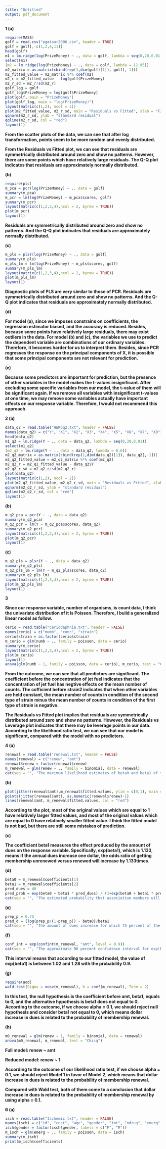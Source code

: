 ```yaml
---
title: "Untitled"
output: pdf_document
---
```


**1 (a)**

```r
require(MASS)
golf = read.csv("pgatour2006.csv", header = TRUE)
golf = golf[,-c(1,2,4,11)]
head(golf)
m1 = lm.ridge(log(PrizeMoney) ~ ., data = golf, lambda = seq(0,20,0.01))
select(m1)
(m2 = lm.ridge(log(PrizeMoney) ~ ., data = golf, lambda = 12.95))
m2_matrix = as.matrix(cbind(rep(1,dim(golf)[1]), golf[,-1]))
m2_fitted_value = m2_matrix %*% coef(m2)
m2_r = m2_fitted_value - log(golf$PrizeMoney)
m2_r_sd = m2_r/sd(m2_r)
golf_log = golf
golf_log$PrizeMoney = log(golf$PrizeMoney)
plot(golf, main = "PrizeMoney")
plot(golf_log, main = "log(PrizeMoney)")
layout(matrix(c(1,2), ncol = 2))
plot(m2_fitted_value, m2_r_sd, main = "Residuals vs Fitted", xlab = "Fitted Value", ylab = "Residuals")
qqnorm(m2_r_sd, ylab = "standard residual")
qqline(m2_r_sd, col = "red")
layout(1)
```

**From the scatter plots of the data, we can see that after log transformation, points seem to be more random and evenly distributed.**

**From the Residuals vs Fitted plot, we can see that residuals are symmetrically distributed around zero and show no patterns.  However, there are some points which have relatively large residuals.  The Q-Q plot indicates that residuals are approximately normally distributed.**

**(b)**

```r
require(pls)
m_pca = pcr(log(PrizeMoney) ~ ., data = golf)
summary(m_pca)
m_pcr = lm(log(PrizeMoney) ~ m_pca$scores, golf)
summary(m_pcr)
layout(matrix(c(1,2,3,4),ncol = 2, byrow = TRUE))
plot(m_pcr)
layout(1)
```

**Residuals are symmetrically distributed around zero and show no patterns.  And the Q-Q plot indicates that residuals are approximately normally distributed.**

**(c)**

```r
m_pls = plsr(log(PrizeMoney) ~ ., data = golf)
summary(m_pls)
m_pls_lm = lm(log(PrizeMoney) ~ m_pls$scores, golf)
summary(m_pls_lm)
layout(matrix(c(1,2,3,4),ncol = 2, byrow = TRUE))
plot(m_pls_lm)
layout(1)
```

**Diagnostic plots of PLS are very similar to those of PCR.  Residuals are symmetrically distributed around zero and show no patterns.  And the Q-Q plot indicates that residuals are approximately normally distributed.**

**(d)**

**For model (a), since we imposes constrains on coefficients, the regression estimator biased, and the accuracy is reduced.  Besides, because some points have relatively large residuals, there may exist outliers in the data.  For model (b) and (c), the variables we use to predict the dependent variable are combinations of our  ordinary variables.  Therefore, it becomes harder for us to interpret them.  Besides, since PCR regresses the response on the principal components of X, it is possible that some principal components are not relevant for prediction.**

**(e)**

**Because some predictors are important for prediction, but the presence of other variables in the model makes the t-values insignificant.  After excluding some specific variables from our model, the t-value of them will be significant again. If we remove all variables with insignificant t-values at one time, we may remove some variables actually have important effects on our response variable. Therefore, I would not recommend this approach.**

**2 (a)**
```r
data_q2 = read.table("HWK6q2.txt", header = FALSE)
names(data_q2) = c("Y", "X1", "X2", "X3", "X4", "X5", "X6", "X7", "X8")
head(data_q2)
m1_q2 = lm.ridge(Y ~ ., data = data_q2, lambda = seq(0,20,0.01))
select(m1_q2)
(m2_q2 = lm.ridge(Y ~ ., data = data_q2, lambda = 0.6))
m2_q2_matrix = as.matrix(cbind(rep(1,dim(data_q2)[1]), data_q2[,-1]))
m2_q2_fitted_value = m2_q2_matrix %*% coef(m2_q2)
m2_q2_r = m2_q2_fitted_value - data_q2$Y
m2_q2_r_sd = m2_q2_r/sd(m2_q2_r)
plot(data_q2)
layout(matrix(c(1,2), ncol = 2))
plot(m2_q2_fitted_value, m2_q2_r_sd, main = "Residuals vs Fitted", xlab = "Fitted Value", ylab = "Residuals")
qqnorm(m2_q2_r_sd, ylab = "standard residual")
qqline(m2_q2_r_sd, col = "red")
layout(1)
```

**(b)**
```r
m_q2_pca = pcr(Y ~ ., data = data_q2)
summary(m_q2_pca)
m_q2_pcr = lm(Y ~ m_q2_pca$scores, data_q2)
summary(m_q2_pcr)
layout(matrix(c(1,2,3,4),ncol = 2, byrow = TRUE))
plot(m_q2_pcr)
layout(1)
```

**(c)**
```r
m_q2_pls = plsr(Y ~ ., data = data_q2)
summary(m_q2_pls)
m_q2_pls_lm = lm(Y ~ m_q2_pls$scores, data_q2)
summary(m_q2_pls_lm)
layout(matrix(c(1,2,3,4),ncol = 2, byrow = TRUE))
plot(m_q2_pls_lm)
layout(1)
```

**3**

**Since our response variable, number of organisms, is count data, I think the univariate distribution of it is Poisson.  Therefore, I build a generalized linear model as follow.**

```r
cerio = read.table("ceriodaphnia.txt", header = FALSE)
names(cerio) = c("numb", "conc", "strain")
cerio$strain = as.factor(cerio$strain)
m_cerio = glm(numb ~ ., family = poisson, data = cerio)
summary(m_cerio)
layout(matrix(c(1,2,3,4),ncol = 2, byrow = TRUE))
plot(m_cerio)
layout(1)
anova(glm(numb ~ 1, family = poisson, data = cerio), m_cerio, test = "Chisq")
```

**From the outcome, we can see that all predictors are significant.  The coefficient before the concentration of jet fuel indicates that the concentration of jet fuel has negtive effects on the mean number of counts.  The cofficient before strain2 indicates that when other variables are held constant, the mean number of counts in condition of the second type of strain minus the mean number of counts in condition of the first type of strain is negative.**

**The Residuals vs Fitted plot implies that residuals are symmetrically distributed around zero and show no patterns.  However, the Residuals vs Leverage plot indicates that there may be leverage points in our data.  According to the likelihood ratio test, we can see that our model is significant, compared with the model with no predictors.**

**4 (a)**
```r
renewal = read.table("renewal.txt", header = FALSE)
names(renewal) = c("renew", "amt")
renewal$renew = factor(renewal$renew)
m_renewal = glm(renew ~ ., family = binomial, data = renewal)
cat(sep = "", "The maximum likelihood estimates of beta0 and beta1 of the logistic regression model are c(", m_renewal$coefficients[1], ", ", m_renewal$coefficients[2], ")")
```

**(b)**
```r
plot(jitter(renewal$amt),m_renewal$fitted.values, ylim = c(0,1), main = "Fitted Logistic Response", xlab = "amt", ylab = "")
points(jitter(renewal$amt), as.numeric(renewal$renew)-1)
lines(renewal$amt, m_renewal$fitted.values, col = "red")
```

**According to the plot, most of the original values which are equal to 1 have relatively larger fitted values, and most of the original values which are equal to 0 have relatively smaller fitted value.  I think the fitted model is not bad, but there are still some mistakes of prediction.**

**(c)**

**The coefficient beta1 measures the effect produced by the amount of dues on the response variable.  Specifically, exp(beta1), which is 1.133, means if the annual dues increase one dollar, the odds ratio of getting membership unrenewed versus renewed will increase by 1.133times.**

**(d)**
```r
beta0 = m_renewal$coefficients[1]
beta1 = m_renewal$coefficients[2]
pred_dues = 40
pred_prob = exp(beta0 + beta1 * pred_dues) / (1+exp(beta0 + beta1 * pred_dues))
cat(sep = "", "The estimated probability that association members will not renew their membership if the dues are increased by $40 is ", pred_prob, ".")
```

**(e)**
```r
prep_p = 0.75
pred_d = (log(prep_p/(1-prep_p)) - beta0)/beta1
cat(sep = "", "The amount of dues increase for which 75 percent of the members are expected not to renew their association membership is ", pred_d, ".")
```

**(f)**
```r
conf_int = exp(confint(m_renewal, "amt", level = 0.9))
cat(sep = "", "The approximate 90 percent confidence interval for exp(beta1) is c(", conf_int[1], ", ", conf_int[2], ").")
```

**This interval means that according to our fitted model, the value of exp(beta1) is between 1.02 and 1.28 with the probability 0.9.**

**(g)**
```r
require(aod)
wald.test(Sigma = vcov(m_renewal), b = coef(m_renewal), Term = 2)
```

**In this test, the null hypothesis is the coefficient before amt, beta1, equals to 0, and the alternative hypothesis is beta1 does not equal to 0.  According to the outcome, if we choose alpha = 0.1, we should reject null hypothesis and consider beta1 not equal to 0, which means dollar increase in dues is related to the probability of membership renewal.**

**(h)**
```r
m0_renewal = glm(renew ~ 1, family = binomial, data = renewal)
anova(m0_renewal, m_renewal, test = "Chisq")
```

**Full model: renew ~ amt**

**Reduced model: renew ~ 1**

**According to the outcome of our likelihood ratio test, if we choose alpha = 0.1, we should reject Model 1 in favor of Model 2, which means that dollar increase in dues is related to the probability of membership renewal.**

**Compared with Wald test, both of them come to a conclusion that dollar increase in dues is related to the probability of membership renewal by using alpha = 0.1.**

**6 (a)**
```r
isch = read.table("Ischemic.txt", header = FALSE)
names(isch) = c("id", "cost", "age", "gender", "int", "ndrug", "emerg", "compl", "comorb", "duration")
isch$gender = factor(isch$gender, labels = c("F", "M"))
m_isch = glm(emerg ~ ., family = poisson, data = isch)
summary(m_isch)
print(m_isch$coefficients)
```
